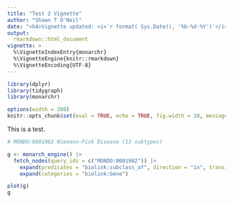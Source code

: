 ```yaml
---
title: "Test 2 Vignette"
author: "Shawn T O'Neil"
date: "<h4>Vignette updated: <i>`r format( Sys.Date(), '%b-%d-%Y')`</i></h4>"
output:
  rmarkdown::html_document
vignette: >
  %\VignetteIndexEntry{monarchr}
  %\VignetteEngine{knitr::rmarkdown}
  %\VignetteEncoding{UTF-8}
---
```


<style>
div.blue { background-color:#e6f0ff; border-radius: 5px; padding: 20px;}
</style>


```r
library(dplyr)
library(tidygraph)
library(monarchr)

options(width = 300)
knitr::opts_chunk$set(eval = TRUE, echo = TRUE, fig.width = 10, message = FALSE, warning = FALSE)
```

This is a test.


```r
# MONDO:0001982 Niemann-Pick Disease (13 subtypes)

g <- monarch_engine() |>
  fetch_nodes(query_ids = c("MONDO:0001982")) |>
	expand(predicates = "biolink:subclass_of", direction = "in", transitive = TRUE) |>
	expand(categories = "biolink:Gene")

plot(g)
g
```
